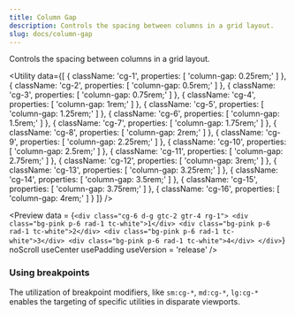 ```yaml
---
title: Column Gap
description: Controls the spacing between columns in a grid layout.
slug: docs/column-gap
---
```


Controls the spacing between columns in a grid layout.

<Utility
  data={[
    {
      className: 'cg-1',
      properties: [
        'column-gap: 0.25rem;'
      ]
    },
    {
      className: 'cg-2',
      properties: [
        'column-gap: 0.5rem;'
      ]
    },
    {
      className: 'cg-3',
      properties: [
        'column-gap: 0.75rem;'
      ]
    },
    {
      className: 'cg-4',
      properties: [
        'column-gap: 1rem;'
      ]
    },
    {
      className: 'cg-5',
      properties: [
        'column-gap: 1.25rem;'
      ]
    },
    {
      className: 'cg-6',
      properties: [
        'column-gap: 1.5rem;'
      ]
    },
    {
      className: 'cg-7',
      properties: [
        'column-gap: 1.75rem;'
      ]
    },
    {
      className: 'cg-8',
      properties: [
        'column-gap: 2rem;'
      ]
    },
    {
      className: 'cg-9',
      properties: [
        'column-gap: 2.25rem;'
      ]
    },
    {
      className: 'cg-10',
      properties: [
        'column-gap: 2.5rem;'
      ]
    },
    {
      className: 'cg-11',
      properties: [
        'column-gap: 2.75rem;'
      ]
    },
    {
      className: 'cg-12',
      properties: [
        'column-gap: 3rem;'
      ]
    },
    {
      className: 'cg-13',
      properties: [
        'column-gap: 3.25rem;'
      ]
    },
    {
      className: 'cg-14',
      properties: [
        'column-gap: 3.5rem;'
      ]
    },
    {
      className: 'cg-15',
      properties: [
        'column-gap: 3.75rem;'
      ]
    },
    {
      className: 'cg-16',
      properties: [
        'column-gap: 4rem;'
      ]
    }
  ]}
/>

<Preview
  data = {`<div class="cg-6 d-g gtc-2 gtr-4 rg-1">
    <div class="bg-pink p-6 rad-1 tc-white">1</div>
      <div class="bg-pink p-6 rad-1 tc-white">2</div>
      <div class="bg-pink p-6 rad-1 tc-white">3</div>
      <div class="bg-pink p-6 rad-1 tc-white">4</div>
    </div>`}
  noScroll
  useCenter
  usePadding
  useVersion = 'release'
/>

### Using breakpoints

The utilization of breakpoint modifiers, like `sm:cg-*`, `md:cg-*`, `lg:cg-*` enables the targeting of specific utilities in disparate viewports.